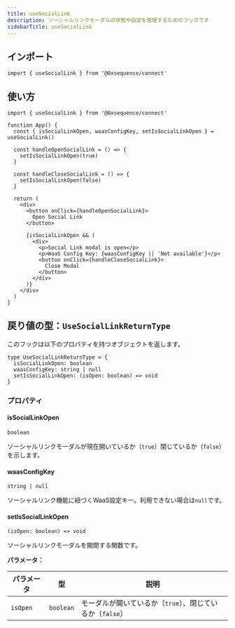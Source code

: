 ```yaml
---
title: useSocialLink
description: ソーシャルリンクモーダルの状態や設定を管理するためのフックです
sidebarTitle: useSocialLink
---
```


## インポート

```tsx
import { useSocialLink } from '@0xsequence/connect'
```

## 使い方

```tsx
import { useSocialLink } from '@0xsequence/connect'

function App() {
  const { isSocialLinkOpen, waasConfigKey, setIsSocialLinkOpen } = useSocialLink()
  
  const handleOpenSocialLink = () => {
    setIsSocialLinkOpen(true)
  }
  
  const handleCloseSocialLink = () => {
    setIsSocialLinkOpen(false)
  }
  
  return (
    <div>
      <button onClick={handleOpenSocialLink}>
        Open Social Link
      </button>
      
      {isSocialLinkOpen && (
        <div>
          <p>Social Link modal is open</p>
          <p>WaaS Config Key: {waasConfigKey || 'Not available'}</p>
          <button onClick={handleCloseSocialLink}>
            Close Modal
          </button>
        </div>
      )}
    </div>
  )
}
```

## 戻り値の型：`UseSocialLinkReturnType`
このフックは以下のプロパティを持つオブジェクトを返します。

```tsx
type UseSocialLinkReturnType = {
  isSocialLinkOpen: boolean
  waasConfigKey: string | null
  setIsSocialLinkOpen: (isOpen: boolean) => void
}
```

### プロパティ

#### isSocialLinkOpen
`boolean`

ソーシャルリンクモーダルが現在開いているか（`true`）閉じているか（`false`）を示します。

#### waasConfigKey
`string | null`

ソーシャルリンク機能に紐づくWaaS設定キー。利用できない場合は`null`です。

#### setIsSocialLinkOpen
`(isOpen: boolean) => void`

ソーシャルリンクモーダルを開閉する関数です。

**パラメータ：**

| パラメータ    | 型         | 説明                                  |
| -------- | --------- | ----------------------------------- |
| `isOpen` | `boolean` | モーダルが開いているか（`true`）、閉じているか（`false`） |